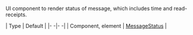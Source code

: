 UI component to render status of message, which includes time and read-receipts.

| Type | Default |
|- -|- -|
| Component, element | [MessageStatus](https://github.com/GetStream/stream-chat-react-native/blob/master/src/components/Message/MessageSimple/MessageStatus.tsx) |

